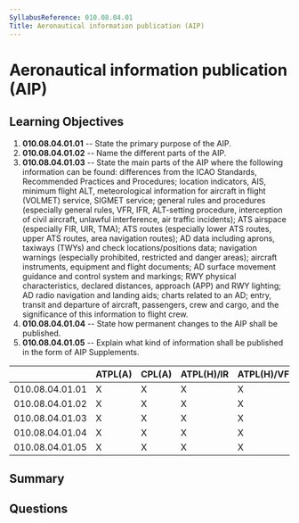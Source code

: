 ```yaml
---
SyllabusReference: 010.08.04.01
Title: Aeronautical information publication (AIP)
---
```


# Aeronautical information publication (AIP)

## Learning Objectives

1. **010.08.04.01.01** -- State the primary purpose of the AIP.
2. **010.08.04.01.02** -- Name the different parts of the AIP.
3. **010.08.04.01.03** -- State the main parts of the AIP where the following
   information can be found: differences from the ICAO Standards, Recommended
   Practices and Procedures; location indicators, AIS, minimum flight ALT,
   meteorological information for aircraft in flight (VOLMET) service, SIGMET
   service; general rules and procedures (especially general rules, VFR, IFR,
   ALT-setting procedure, interception of civil aircraft, unlawful interference,
   air traffic incidents); ATS airspace (especially FIR, UIR, TMA); ATS routes
   (especially lower ATS routes, upper ATS routes, area navigation routes); AD
   data including aprons, taxiways (TWYs) and check locations/positions data;
   navigation warnings (especially prohibited, restricted and danger areas);
   aircraft instruments, equipment and flight documents; AD surface movement
   guidance and control system and markings; RWY physical characteristics,
   declared distances, approach (APP) and RWY lighting; AD radio navigation and
   landing aids; charts related to an AD; entry, transit and departure of
   aircraft, passengers, crew and cargo, and the significance of this
   information to flight crew.
4. **010.08.04.01.04** -- State how permanent changes to the AIP shall be
   published.
5. **010.08.04.01.05** -- Explain what kind of information shall be published in
   the form of AIP Supplements.

|                 | ATPL(A) | CPL(A) | ATPL(H)/IR | ATPL(H)/VFR | CPL(H) | IR  | CBIR(A) |
| --------------- | ------- | ------ | ---------- | ----------- | ------ | --- | ------- |
| 010.08.04.01.01 | X       | X      | X          | X           | X      | X   |         |
| 010.08.04.01.02 | X       | X      | X          | X           | X      | X   |         |
| 010.08.04.01.03 | X       | X      | X          | X           | X      | X   | X       |
| 010.08.04.01.04 | X       | X      | X          | X           | X      | X   |         |
| 010.08.04.01.05 | X       | X      | X          | X           | X      | X   |         |

## Summary

## Questions
